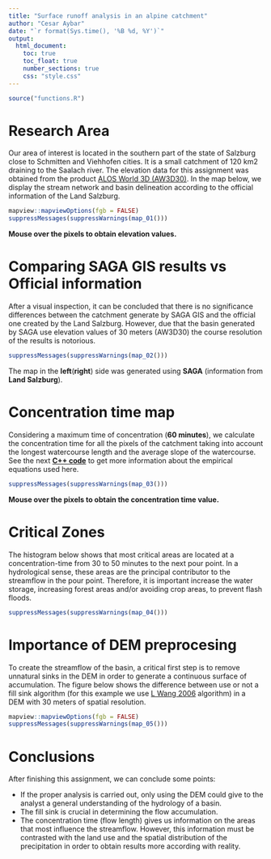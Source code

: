 ```yaml
---
title: "Surface runoff analysis in an alpine catchment"
author: "Cesar Aybar"
date: "`r format(Sys.time(), '%B %d, %Y')`"
output: 
  html_document:
    toc: true
    toc_float: true
    number_sections: true
    css: "style.css"
---
```


```r
source("functions.R")
```

# **Research Area** 

Our area of interest is located in the southern part of the state of Salzburg close to Schmitten and Viehhofen cities. It is a small catchment of 120 km2 draining to the Saalach river. The elevation data for this assignment was obtained from the product [ALOS World 3D (AW3D30)](http://www.eorc.jaxa.jp/ALOS/en/aw3d30/aw3d30v11_format_e.pdf). In the map below, we display the stream network and basin delineation according to the official information of the Land Salzburg.

```r
mapview::mapviewOptions(fgb = FALSE)
suppressMessages(suppressWarnings(map_01()))
```

**Mouse over the pixels to obtain elevation values.**

# **Comparing SAGA GIS results vs Official information** 

After a visual inspection, it can be concluded that there is no significance differences between the catchment generate by SAGA GIS and the official one created by the Land Salzburg. However, due that the basin generated by SAGA use elevation values of 30 meters (AW3D30) the course resolution of the results is notorious.


```r
suppressMessages(suppressWarnings(map_02()))
```

The map in the **left**(**right**) side was generated using **SAGA** (information from **Land Salzburg**).  

# **Concentration time map** 

Considering a maximum time of concentration (**60 minutes**), we calculate the concentration time for all the pixels of the catchment taking into account the longest watercourse length and the average slope of the watercourse. See the next [**C++ code**](https://sourceforge.net/p/saga-gis/code/ci/master/tree/saga-gis/src/tools/terrain_analysis/ta_hydrology/IsochronesVar.cpp#l475) to get more information about the empirical equations used here.

```r
suppressMessages(suppressWarnings(map_03()))
```

**Mouse over the pixels to obtain the concentration time value.**

# **Critical Zones**

The histogram below shows that most critical areas are located at a concentration-time from 30 to 50 minutes to the next pour point. In a hydrological sense, these areas are the principal contributor to the streamflow in the pour point. Therefore, it is important
increase the water storage, increasing forest areas and/or avoiding crop areas, to prevent flash floods.

```r
suppressMessages(suppressWarnings(map_04()))
```

# **Importance of DEM preprocesing**

To create the streamflow of the basin, a critical first step is to remove unnatural sinks in the DEM in order to generate a continuous surface of accumulation. The figure below shows the difference between use or not a  fill sink algorithm (for this example we use 
[L Wang 2006](https://www.tandfonline.com/doi/full/10.1080/13658810500433453)
algorithm) in a DEM with 30 meters of spatial resolution. 

```r
mapview::mapviewOptions(fgb = FALSE)
suppressMessages(suppressWarnings(map_05()))
```

# **Conclusions**

After finishing this assignment, we can conclude some points:

   - If the proper analysis is carried out, only using the DEM could give to the analyst a general understanding of the hydrology of a basin.
   - The fill sink is crucial in determining the flow accumulation.
   - The concentration time (flow length) gives us information on the areas that most influence the streamflow. However, this information must be contrasted with the land use and the spatial distribution of the precipitation in order to obtain results more according with reality.